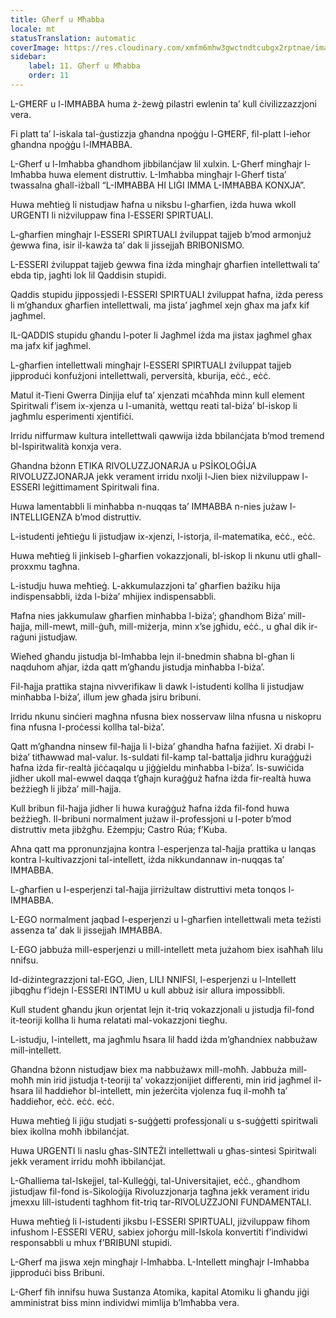 ```yaml
---
title: Għerf u Mħabba
locale: mt
statusTranslation: automatic
coverImage: https://res.cloudinary.com/xmfm6mhw3gwctndtcubgx2rptnae/image/upload/v1740337243/small_cover_educacion_fundamental_a051170f1c.webp
sidebar:
    label: 11. Għerf u Mħabba
    order: 11
---
```

L-GĦERF u l-IMĦABBA huma ż-żewġ pilastri ewlenin ta’ kull ċivilizzazzjoni vera.

Fi platt ta’ l-iskala tal-ġustizzja għandna npoġġu l-GĦERF, fil-platt l-ieħor għandna npoġġu l-IMĦABBA.

L-Għerf u l-Imħabba għandhom jibbilanċjaw lil xulxin. L-Għerf mingħajr l-Imħabba huwa element distruttiv. L-Imħabba mingħajr l-Għerf tista’ twassalna għall-iżball “L-IMĦABBA HI LIĠI IMMA L-IMĦABBA KONXJA”.

Huwa meħtieġ li nistudjaw ħafna u niksbu l-għarfien, iżda huwa wkoll URGENTI li niżviluppaw fina l-ESSERI SPIRTUALI.

L-għarfien mingħajr l-ESSERI SPIRTUALI żviluppat tajjeb b’mod armonjuż ġewwa fina, isir il-kawża ta’ dak li jissejjaħ BRIBONISMO.

L-ESSERI żviluppat tajjeb ġewwa fina iżda mingħajr għarfien intellettwali ta’ ebda tip, jagħti lok lil Qaddisin stupidi.

Qaddis stupidu jippossjedi l-ESSERI SPIRTUALI żviluppat ħafna, iżda peress li m’għandux għarfien intellettwali, ma jista’ jagħmel xejn għax ma jafx kif jagħmel.

IL-QADDIS stupidu għandu l-poter li Jagħmel iżda ma jistax jagħmel għax ma jafx kif jagħmel.

L-għarfien intellettwali mingħajr l-ESSERI SPIRTUALI żviluppat tajjeb jipproduċi konfużjoni intellettwali, perversità, kburija, eċċ., eċċ.

Matul it-Tieni Gwerra Dinjija eluf ta’ xjenzati mċaħħda minn kull element Spiritwali f’isem ix-xjenza u l-umanità, wettqu reati tal-biża’ bl-iskop li jagħmlu esperimenti xjentifiċi.

Irridu niffurmaw kultura intellettwali qawwija iżda bbilanċjata b’mod tremend bl-Ispiritwalità konxja vera.

Għandna bżonn ETIKA RIVOLUZZJONARJA u PSİKOLOĠİJA RIVOLUZZJONARJA jekk verament irridu nxolji l-Jien biex niżviluppaw l-ESSERI leġittimament Spiritwali fina.

Huwa lamentabbli li minħabba n-nuqqas ta’ IMĦABBA n-nies jużaw l-INTELLIGENZA b’mod distruttiv.

L-istudenti jeħtieġu li jistudjaw ix-xjenzi, l-istorja, il-matematika, eċċ., eċċ.

Huwa meħtieġ li jinkiseb l-għarfien vokazzjonali, bl-iskop li nkunu utli għall-proxxmu tagħna.

L-istudju huwa meħtieġ. L-akkumulazzjoni ta’ għarfien bażiku hija indispensabbli, iżda l-biża’ mhijiex indispensabbli.

Ħafna nies jakkumulaw għarfien minħabba l-biża’; għandhom Biża’ mill-ħajja, mill-mewt, mill-ġuħ, mill-miżerja, minn x’se jgħidu, eċċ., u għal dik ir-raġuni jistudjaw.

Wieħed għandu jistudja bl-Imħabba lejn il-bnedmin sħabna bl-għan li naqduhom aħjar, iżda qatt m’għandu jistudja minħabba l-biża’.

Fil-ħajja prattika stajna nivverifikaw li dawk l-istudenti kollha li jistudjaw minħabba l-biża’, illum jew għada jsiru bribuni.

Irridu nkunu sinċieri magħna nfusna biex nosservaw lilna nfusna u niskopru fina nfusna l-proċessi kollha tal-biża’.

Qatt m’għandna ninsew fil-ħajja li l-biża’ għandha ħafna fażijiet. Xi drabi l-biża’ titħawwad mal-valur. Is-suldati fil-kamp tal-battalja jidhru kuraġġużi ħafna iżda fir-realtà jiċċaqalqu u jiġġieldu minħabba l-biża’. Is-suwiċida jidher ukoll mal-ewwel daqqa t’għajn kuraġġuż ħafna iżda fir-realtà huwa beżżiegħ li jibża’ mill-ħajja.

Kull bribun fil-ħajja jidher li huwa kuraġġuż ħafna iżda fil-fond huwa beżżiegħ. Il-bribuni normalment jużaw il-professjoni u l-poter b’mod distruttiv meta jibżgħu. Eżempju; Castro Rúa; f’Kuba.

Aħna qatt ma ppronunzjajna kontra l-esperjenza tal-ħajja prattika u lanqas kontra l-kultivazzjoni tal-intellett, iżda nikkundannaw in-nuqqas ta’ IMĦABBA.

L-għarfien u l-esperjenzi tal-ħajja jirriżultaw distruttivi meta tonqos l-IMĦABBA.

L-EGO normalment jaqbad l-esperjenzi u l-għarfien intellettwali meta teżisti assenza ta’ dak li jissejjaħ IMĦABBA.

L-EGO jabbuża mill-esperjenzi u mill-intellett meta jużahom biex isaħħaħ lilu nnifsu.

Id-diżintegrazzjoni tal-EGO, Jien, LILI NNIFSI, l-esperjenzi u l-Intellett jibqgħu f’idejn l-ESSERI INTIMU u kull abbuż isir allura impossibbli.

Kull student għandu jkun orjentat lejn it-triq vokazzjonali u jistudja fil-fond it-teoriji kollha li huma relatati mal-vokazzjoni tiegħu.

L-istudju, l-intellett, ma jagħmlu ħsara lil ħadd iżda m’għandniex nabbużaw mill-intellett.

Għandna bżonn nistudjaw biex ma nabbużawx mill-moħħ. Jabbuża mill-moħħ min irid jistudja t-teoriji ta’ vokazzjonijiet differenti, min irid jagħmel il-ħsara lil ħaddieħor bl-intellett, min jeżerċita vjolenza fuq il-moħħ ta’ ħaddieħor, eċċ. eċċ. eċċ.

Huwa meħtieġ li jiġu studjati s-suġġetti professjonali u s-suġġetti spiritwali biex ikollna moħħ ibbilanċjat.

Huwa URGENTI li naslu għas-SINTEŻI intellettwali u għas-sintesi Spiritwali jekk verament irridu moħħ ibbilanċjat.

L-Għalliema tal-Iskejjel, tal-Kulleġġi, tal-Universitajiet, eċċ., għandhom jistudjaw fil-fond is-Sikoloġija Rivoluzzjonarja tagħna jekk verament iridu jmexxu lill-istudenti tagħhom fit-triq tar-RIVOLUZZJONI FUNDAMENTALI.

Huwa meħtieġ li l-istudenti jiksbu l-ESSERI SPIRTUALI, jiżviluppaw fihom infushom l-ESSERI VERU, sabiex joħorġu mill-Iskola konvertiti f’individwi responsabbli u mhux f’BRIBUNI stupidi.

L-Għerf ma jiswa xejn mingħajr l-Imħabba. L-Intellett mingħajr l-Imħabba jipproduċi biss Bribuni.

L-Għerf fih innifsu huwa Sustanza Atomika, kapital Atomiku li għandu jiġi amministrat biss minn individwi mimlija b’Imħabba vera.

